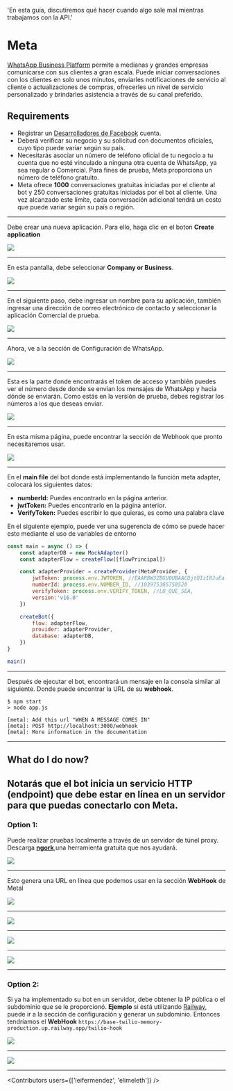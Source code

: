 
  'En esta guía, discutiremos qué hacer cuando algo sale mal mientras trabajamos con la API.'

# Meta

[WhatsApp Business Platform](https://business.whatsapp.com/products/business-platform) permite a medianas y grandes empresas comunicarse con sus clientes a gran escala. Puede iniciar conversaciones con los clientes en solo unos minutos, enviarles notificaciones de servicio al cliente o actualizaciones de compras, ofrecerles un nivel de servicio personalizado y brindarles asistencia a través de su canal preferido.

## Requirements

- Registrar un [Desarrolladores de Facebook](https://developers.facebook.com/apps) cuenta.
- Deberá verificar su negocio y su solicitud con documentos oficiales, cuyo tipo puede variar según su país.
- Necesitarás asociar un número de teléfono oficial de tu negocio a tu cuenta que no esté vinculado a ninguna otra cuenta de WhatsApp, ya sea regular o Comercial. Para fines de prueba, Meta proporciona un número de teléfono gratuito.
- Meta ofrece __1000__ conversaciones gratuitas iniciadas por el cliente al bot y 250 conversaciones gratuitas iniciadas por el bot al cliente. Una vez alcanzado este límite, cada conversación adicional tendrá un costo que puede variar según su país o región.
---

Debe crear una nueva aplicación. Para ello, haga clic en el boton **Create application**

<Image src="https://i.imgur.com/DKgjwj9.png" />

---

En esta pantalla, debe seleccionar **Company or Business**.

<Image src="https://i.imgur.com/tapmpMk.png" />

---

En el siguiente paso, debe ingresar un nombre para su aplicación, también ingresar una dirección de correo electrónico de contacto y seleccionar la aplicación Comercial de prueba.

<Image src="https://i.imgur.com/cfHLJTJ.png" />

---

Ahora, ve a la sección de Configuración de WhatsApp.

<Image src="https://i.imgur.com/37gMMM5.png" />

---

Esta es la parte donde encontrarás el token de acceso y también puedes ver el número desde donde se envían los mensajes de WhatsApp y hacia dónde se enviarán. Como estás en la versión de prueba, debes registrar los números a los que deseas enviar.

<Image src="https://i.imgur.com/bkSAZn2.png" />

---

En esta misma página, puede encontrar la sección de Webhook que pronto necesitaremos usar.

<Image src="https://i.imgur.com/L3PRcj7.png" />

---

En el **main file** del bot donde está implementando la función meta adapter, colocará los siguientes datos:

- **numberId:** Puedes encontrarlo en la página anterior.
- **jwtToken:** Puedes encontrarlo en la página anterior.
- **VerifyToken:** Puedes escribir lo que quieras, es como una palabra clave

<Warning>
En el siguiente ejemplo, puede ver una sugerencia de cómo se puede hacer esto mediante el uso de variables de entorno
</Warning>

```js
const main = async () => {
    const adapterDB = new MockAdapter()
    const adapterFlow = createFlow([flowPrincipal])

    const adapterProvider = createProvider(MetaProvider, {
        jwtToken: process.env.JWTOKEN, //EAARBW3ZBGU0UBAACDjtQIzI8JuEa.............
        numberId: process.env.NUMBER_ID, //103975305758520
        verifyToken: process.env.VERIFY_TOKEN, //LO_QUE_SEA,
        version:'v16.0'
    })

    createBot({
        flow: adapterFlow,
        provider: adapterProvider,
        database: adapterDB,
    })
}

main()
```

---

Después de ejecutar el bot, encontrará un mensaje en la consola similar al siguiente. Donde puede encontrar la URL de su **webhook**.

```shell
$ npm start
> node app.js

[meta]: Add this url "WHEN A MESSAGE COMES IN"
[meta]: POST http://localhost:3000/webhook
[meta]: More information in the documentation
```

---

## What do I do now?

Notarás que el bot inicia un servicio HTTP (endpoint) que debe estar en línea en un servidor para que puedas conectarlo con Meta.
---

### Option 1:

Puede realizar pruebas localmente a través de un servidor de túnel proxy.
Descarga **[ngork](https://ngrok.com/download)**,una herramienta gratuita que nos ayudará.

<Image src="https://i.imgur.com/TjjBtRh.png" />

---

Esto genera una URL en línea que podemos usar en la sección **WebHook** de Metal

<Image src="https://i.imgur.com/NXHMDsf.png" />

---

<Image src="https://i.imgur.com/tpov3D1.png" />

---

<Image src="https://i.imgur.com/haRGylR.png" />

---

<Image src="https://i.imgur.com/cMaIzeC.png" />

---

### Option 2:

Si ya ha implementado su bot en un servidor, debe obtener la IP pública o el subdominio que se le proporcionó. **Ejemplo** si está utilizando
[Railway](https://railway.app/), puede ir a la sección de configuración y generar un subdominio. Entonces tendríamos el **WebHook**
`https://base-twilio-memory-production.up.railway.app/twilio-hook`

<Image src="https://i.imgur.com/Yg2BYqB.png" />

---

<Image src="https://i.imgur.com/dIbyEwp.png" />

----

<Guides />

<Resources />

<Contributors users={['leifermendez', 'elimeleth']} />